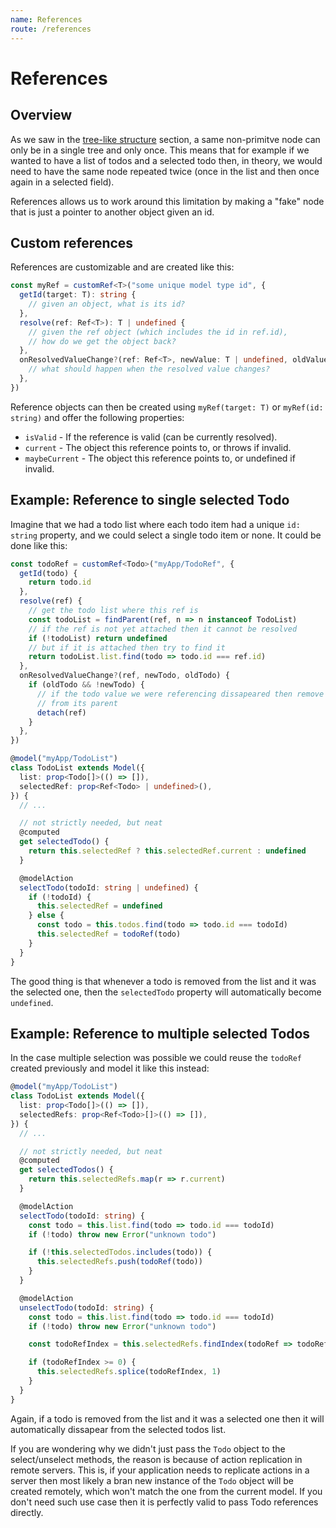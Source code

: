 ```yaml
---
name: References
route: /references
---
```


# References

## Overview

As we saw in the [tree-like structure](./treeLikeStructure) section, a same non-primitve node can only be in a single tree and only once.
This means that for example if we wanted to have a list of todos and a selected todo then, in theory, we would need to have the same node repeated twice (once in the list and then once again in a selected field).

References allows us to work around this limitation by making a "fake" node that is just a pointer to another object given an id.

## Custom references

References are customizable and are created like this:

```ts
const myRef = customRef<T>("some unique model type id", {
  getId(target: T): string {
    // given an object, what is its id?
  },
  resolve(ref: Ref<T>): T | undefined {
    // given the ref object (which includes the id in ref.id),
    // how do we get the object back?
  },
  onResolvedValueChange?(ref: Ref<T>, newValue: T | undefined, oldValue: T | undefined) {
    // what should happen when the resolved value changes?
  },
})
```

Reference objects can then be created using `myRef(target: T)` or `myRef(id: string)` and offer the following properties:

- `isValid` - If the reference is valid (can be currently resolved).
- `current` - The object this reference points to, or throws if invalid.
- `maybeCurrent` - The object this reference points to, or undefined if invalid.

## Example: Reference to single selected Todo

Imagine that we had a todo list where each todo item had a unique `id: string` property, and we could select a single todo item or none.
It could be done like this:

```ts
const todoRef = customRef<Todo>("myApp/TodoRef", {
  getId(todo) {
    return todo.id
  },
  resolve(ref) {
    // get the todo list where this ref is
    const todoList = findParent(ref, n => n instanceof TodoList)
    // if the ref is not yet attached then it cannot be resolved
    if (!todoList) return undefined
    // but if it is attached then try to find it
    return todoList.list.find(todo => todo.id === ref.id)
  },
  onResolvedValueChange?(ref, newTodo, oldTodo) {
    if (oldTodo && !newTodo) {
      // if the todo value we were referencing dissapeared then remove the reference
      // from its parent
      detach(ref)
    }
  },
})

@model("myApp/TodoList")
class TodoList extends Model({
  list: prop<Todo[]>(() => []),
  selectedRef: prop<Ref<Todo> | undefined>(),
}) {
  // ...

  // not strictly needed, but neat
  @computed
  get selectedTodo() {
    return this.selectedRef ? this.selectedRef.current : undefined
  }

  @modelAction
  selectTodo(todoId: string | undefined) {
    if (!todoId) {
      this.selectedRef = undefined
    } else {
      const todo = this.todos.find(todo => todo.id === todoId)
      this.selectedRef = todoRef(todo)
    }
  }
}
```

The good thing is that whenever a todo is removed from the list and it was the selected one, then the `selectedTodo` property will automatically become `undefined`.

## Example: Reference to multiple selected Todos

In the case multiple selection was possible we could reuse the `todoRef` created previously and model it like this instead:

```ts
@model("myApp/TodoList")
class TodoList extends Model({
  list: prop<Todo[]>(() => []),
  selectedRefs: prop<Ref<Todo>[]>(() => []),
}) {
  // ...

  // not strictly needed, but neat
  @computed
  get selectedTodos() {
    return this.selectedRefs.map(r => r.current)
  }

  @modelAction
  selectTodo(todoId: string) {
    const todo = this.list.find(todo => todo.id === todoId)
    if (!todo) throw new Error("unknown todo")

    if (!this.selectedTodos.includes(todo)) {
      this.selectedRefs.push(todoRef(todo))
    }
  }

  @modelAction
  unselectTodo(todoId: string) {
    const todo = this.list.find(todo => todo.id === todoId)
    if (!todo) throw new Error("unknown todo")

    const todoRefIndex = this.selectedRefs.findIndex(todoRef => todoRef.maybeCurrent === todo)

    if (todoRefIndex >= 0) {
      this.selectedRefs.splice(todoRefIndex, 1)
    }
  }
}
```

Again, if a todo is removed from the list and it was a selected one then it will automatically dissapear from the selected todos list.

If you are wondering why we didn't just pass the `Todo` object to the select/unselect methods, the reason is because of action replication in remote servers. This is, if your application needs to replicate actions in a server then most likely a bran new instance of the `Todo` object will be created remotely, which won't match the one from the current model. If you don't need such use case then it is perfectly valid to pass Todo references directly.
